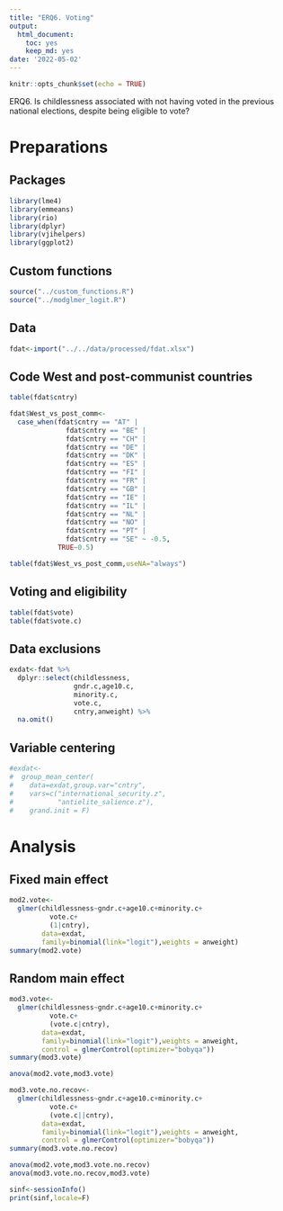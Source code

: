 ```yaml
---
title: "ERQ6. Voting"
output: 
  html_document: 
    toc: yes
    keep_md: yes
date: '2022-05-02'
---
```



```r
knitr::opts_chunk$set(echo = TRUE)
```

ERQ6. Is childlessness associated with not having voted in the previous national elections, despite being eligible to vote?

# Preparations

## Packages

```r
library(lme4)
library(emmeans)
library(rio)
library(dplyr)
library(vjihelpers)
library(ggplot2)

```

## Custom functions

```r
source("../custom_functions.R")
source("../modglmer_logit.R")
```

## Data

```r
fdat<-import("../../data/processed/fdat.xlsx")
```

## Code West and post-communist countries

```r
table(fdat$cntry)

fdat$West_vs_post_comm<-
  case_when(fdat$cntry == "AT" |
              fdat$cntry == "BE" |
              fdat$cntry == "CH" |
              fdat$cntry == "DE" |
              fdat$cntry == "DK" |
              fdat$cntry == "ES" |
              fdat$cntry == "FI" |
              fdat$cntry == "FR" |
              fdat$cntry == "GB" |
              fdat$cntry == "IE" |
              fdat$cntry == "IL" |
              fdat$cntry == "NL" |
              fdat$cntry == "NO" |
              fdat$cntry == "PT" |
              fdat$cntry == "SE" ~ -0.5,
            TRUE~0.5)

table(fdat$West_vs_post_comm,useNA="always")
```

## Voting and eligibility

```r
table(fdat$vote)
table(fdat$vote.c)

```

## Data exclusions

```r

exdat<-fdat %>%
  dplyr::select(childlessness,
                gndr.c,age10.c,
                minority.c,
                vote.c,
                cntry,anweight) %>%
  na.omit()

```

## Variable centering

```r
#exdat<-
#  group_mean_center(
#    data=exdat,group.var="cntry",
#    vars=c("international_security.z",
#           "antielite_salience.z"),
#    grand.init = F)

```


# Analysis 

## Fixed main effect

```r
mod2.vote<-
  glmer(childlessness~gndr.c+age10.c+minority.c+
          vote.c+
          (1|cntry),
        data=exdat,
        family=binomial(link="logit"),weights = anweight)
summary(mod2.vote)
```

## Random main effect

```r
mod3.vote<-
  glmer(childlessness~gndr.c+age10.c+minority.c+
          vote.c+
          (vote.c|cntry),
        data=exdat,
        family=binomial(link="logit"),weights = anweight,
        control = glmerControl(optimizer="bobyqa"))
summary(mod3.vote)

anova(mod2.vote,mod3.vote)

mod3.vote.no.recov<-
  glmer(childlessness~gndr.c+age10.c+minority.c+
          vote.c+
          (vote.c||cntry),
        data=exdat,
        family=binomial(link="logit"),weights = anweight,
        control = glmerControl(optimizer="bobyqa"))
summary(mod3.vote.no.recov)

anova(mod2.vote,mod3.vote.no.recov)
anova(mod3.vote.no.recov,mod3.vote)
```


```r
sinf<-sessionInfo()
print(sinf,locale=F)
```
